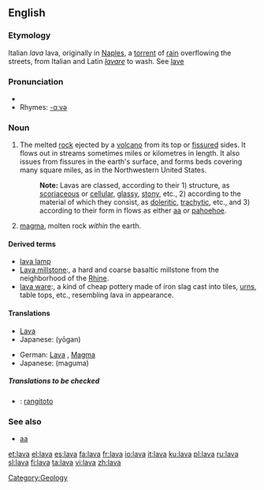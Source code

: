 {{see|Lava}}
{{wikipedia}}
==English==

===Etymology===
Italian ''lava'' lava, originally in [[Naples]], a [[torrent]] of [[rain]] overflowing the streets, from Italian and Latin ''[[lavare]]'' to wash. See [[lave]]

===Pronunciation===
* {{IPA|/lɑːvə/}}
* Rhymes: [[Rhymes:English:-ɑːvə|-ɑːvə]]

===Noun===
{{en-noun|s|-}}

# The melted [[rock]] ejected by a [[volcano]] from its top or [[fissure]]d sides. It flows out in streams sometimes miles or kilometres in length. It also issues from fissures in the earth's surface, and forms beds covering many square miles, as in the Northwestern United States.
#: '''Note:''' Lavas are classed, according to their 1) structure, as [[scoriaceous]] or [[cellular]], [[glassy]], [[stony]], etc., 2) according to the material of which they consist, as [[doleritic]], [[trachytic]], etc., and 3) according to their form in flows as either [[aa]] or [[pahoehoe]].
# [[magma]], molten rock ''within'' the earth.

====Derived terms====
*[[lava lamp]]
*[[Lava millstone]]:, a hard and coarse basaltic millstone from the neighborhood of the [[Rhine]].
*[[lava ware]]:, a kind of cheap pottery made of iron slag cast into tiles, [[urn]]s, table tops, etc., resembling lava in appearance.

====Translations====
{{trans-top|melted rock}}
* [[Lava]] {{f}}
*Japanese: {{JAchar|[[溶岩]]}} (yōgan)
{{trans-mid}}
{{trans-bottom}}

{{trans-top|magma}}
*German: [[Lava]] {{f}}, [[Magma]] {{n}}
*Japanese: {{JAchar|[[マグマ]]}} (maguma)
{{trans-mid}}
{{trans-bottom}}

=====Translations to be checked=====
{{checktrans}}
*{{ttbc|Maori}}: [[rangitoto]]

===See also===
*[[aa]]

[[Category:Geology]]

[[et:lava]]
[[el:lava]]
[[es:lava]]
[[fa:lava]]
[[fr:lava]]
[[io:lava]]
[[it:lava]]
[[ku:lava]]
[[pl:lava]]
[[ru:lava]]
[[sl:lava]]
[[fi:lava]]
[[ta:lava]]
[[vi:lava]]
[[zh:lava]]